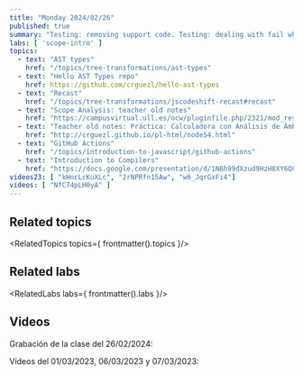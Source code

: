```yaml
---
title: "Monday 2024/02/26"
published: true
summary: "Testing: removing support code. Testing: dealing with fail when small changes. GitHub Actions. Continuous integration and Autograding. Dependencies"
labs: [ 'scope-intro' ]
topics: 
  - text: "AST types"
    href: "/topics/tree-transformations/ast-types"
  - text: "Hello AST Types repo"
    href: https://github.com/crguezl/hello-ast-types
  - text: "Recast"
    href: "/topics/tree-transformations/jscodeshift-recast#recast"
  - text: "Scope Analysis: teacher old notes"
    href: "https://campusvirtual.ull.es/ocw/pluginfile.php/2321/mod_resource/content/0/perlexamples/node282.html"
  - text: "Teacher old notes: Práctica: Calculadora con Análisis de Ámbito"
    href: "http://crguezl.github.io/pl-html/node54.html"
  - text: "GitHub Actions"
    href: "/topics/introduction-to-javascript/github-actions"
  - text: "Introduction to Compilers"
    href: "https://docs.google.com/presentation/d/1N8h99dXzud9HzH8XY6QCZSmATCAWXtZebuqRTiy8qMU/edit?usp=sharing"
videos23: [ "kHncLcKuXLc", "2rNPRfn15Aw", "w6_JqrGxFi4"]
videos: [ "NfC74pLH0yA" ]
---
```




## Related topics

<RelatedTopics topics={ frontmatter().topics }/>

## Related labs

<RelatedLabs labs={ frontmatter().labs }/>

## Videos

Grabación de la clase del 26/02/2024:

<Videos ids={frontmatter().videos}></Videos>

Vídeos del 01/03/2023, 06/03/2023 y 07/03/2023:

<Videos ids={frontmatter().videos23}></Videos>

